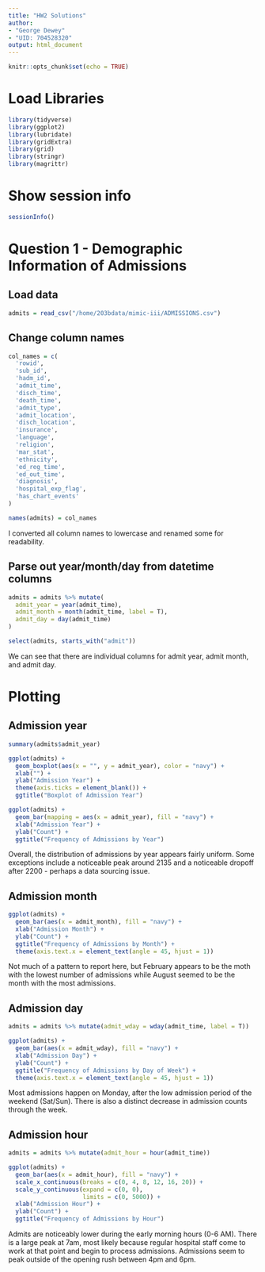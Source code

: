 ```yaml
---
title: "HW2 Solutions"
author: 
- "George Dewey"
- "UID: 704528320"
output: html_document
---
```


```r
knitr::opts_chunk$set(echo = TRUE)
```

# Load Libraries

```r
library(tidyverse)
library(ggplot2)
library(lubridate)
library(gridExtra)
library(grid)
library(stringr)
library(magrittr)
```

# Show session info

```r
sessionInfo()
```

# Question 1 - Demographic Information of Admissions

## Load data

```r
admits = read_csv("/home/203bdata/mimic-iii/ADMISSIONS.csv")
```

## Change column names

```r
col_names = c(
  'rowid',
  'sub_id',
  'hadm_id',
  'admit_time',
  'disch_time',
  'death_time',
  'admit_type',
  'admit_location',
  'disch_location',
  'insurance',
  'language',
  'religion',
  'mar_stat',
  'ethnicity',
  'ed_reg_time',
  'ed_out_time',
  'diagnosis',
  'hospital_exp_flag',
  'has_chart_events'
)

names(admits) = col_names
```

I converted all column names to lowercase and renamed some for readability.

## Parse out year/month/day from datetime columns

```r
admits = admits %>% mutate(
  admit_year = year(admit_time),
  admit_month = month(admit_time, label = T),
  admit_day = day(admit_time)
)

select(admits, starts_with("admit"))
```

We can see that there are individual columns for admit year, admit month, and admit day.

# Plotting

## Admission year

```r
summary(admits$admit_year)

ggplot(admits) +
  geom_boxplot(aes(x = "", y = admit_year), color = "navy") +
  xlab("") +
  ylab("Admission Year") +
  theme(axis.ticks = element_blank()) +
  ggtitle("Boxplot of Admission Year")

ggplot(admits) +
  geom_bar(mapping = aes(x = admit_year), fill = "navy") +
  xlab("Admission Year") +
  ylab("Count") +
  ggtitle("Frequency of Admissions by Year")
```

Overall, the distribution of admissions by year appears fairly uniform. Some exceptions include a noticeable peak around 2135 and a noticeable dropoff after 2200 - perhaps a data sourcing issue.

## Admission month

```r
ggplot(admits) +
  geom_bar(aes(x = admit_month), fill = "navy") +
  xlab("Admission Month") +
  ylab("Count") +
  ggtitle("Frequency of Admissions by Month") +
  theme(axis.text.x = element_text(angle = 45, hjust = 1))
```

Not much of a pattern to report here, but February appears to be the moth with the lowest number of admissions while August seemed to be the month with the most admissions.

## Admission day

```r
admits = admits %>% mutate(admit_wday = wday(admit_time, label = T))

ggplot(admits) +
  geom_bar(aes(x = admit_wday), fill = "navy") +
  xlab("Admission Day") +
  ylab("Count") +
  ggtitle("Frequency of Admissions by Day of Week") +
  theme(axis.text.x = element_text(angle = 45, hjust = 1))
```

Most admissions happen on Monday, after the low admission period of the weekend (Sat/Sun). There is also a distinct decrease in admission counts through the week.


## Admission hour

```r
admits = admits %>% mutate(admit_hour = hour(admit_time))

ggplot(admits) +
  geom_bar(aes(x = admit_hour), fill = "navy") +
  scale_x_continuous(breaks = c(0, 4, 8, 12, 16, 20)) +
  scale_y_continuous(expand = c(0, 0),
                     limits = c(0, 5000)) +
  xlab("Admission Hour") +
  ylab("Count") +
  ggtitle("Frequency of Admissions by Hour")
```

Admits are noticeably lower during the early morning hours (0-6 AM). There is a large peak at 7am, most likely because regular hospital staff come to work at that point and begin to process admissions. Admissions seem to peak outside of the opening rush between 4pm and 6pm.
